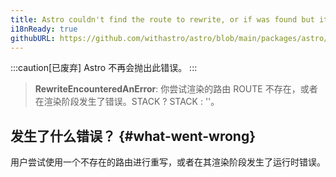 ```yaml
---
title: Astro couldn't find the route to rewrite, or if was found but it emitted an error during the rendering phase.
i18nReady: true
githubURL: https://github.com/withastro/astro/blob/main/packages/astro/src/core/errors/errors-data.ts
---
```


:::caution[已废弃]
Astro 不再会抛出此错误。
:::

> **RewriteEncounteredAnError**: 你尝试渲染的路由 ROUTE 不存在，或者在渲染阶段发生了错误。STACK ? STACK : ''。

## 发生了什么错误？ \{#what-went-wrong\}
用户尝试使用一个不存在的路由进行重写，或者在其渲染阶段发生了运行时错误。



